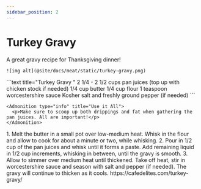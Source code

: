 ```yaml
---
sidebar_position: 2
---
```



# Turkey Gravy 

<Tabs>
  <TabItem value="photos" label="Photos" default>
    A great gravy recipe for Thanksgiving dinner!
    
    ![img alt](@site/docs/meat/static/turkey-gravy.png)
  </TabItem>

  <TabItem value="ingredients" label="Ingredients">
    ```text title="Turkey Gravy "
    2 1/4 - 2 1/2 cups pan juices (top up with chicken stock if needed)
    1/4 cup butter
    1/4 cup flour
    1 teaspoon worcestershire sauce
    Kosher salt and freshly ground pepper (if needed)
    ```

    <Admonition type="info" title="Use it All">
      <p>Make sure to scoop up both drippings and fat when gathering the pan juices. All are important!</p>
    </Admonition>
  </TabItem>

  <TabItem value="instructions" label="Instructions">
    1. Melt the butter in a small pot over low-medium heat. Whisk in the flour and allow to cook for about a minute or two, while whisking. 
    2. Pour in 1/2 cup of the pan juices and whisk until it forms a paste. Add remaining liquid in 1/2 cup increments, whisking in between, until the gravy is smooth. 
    3. Allow to simmer over medium heat until thickened. Take off heat, stir in worcestershire sauce and season with salt and pepper (if needed). The gravy will continue to thicken as it cools.
  </TabItem>

  <TabItem value="references" label="References">
    https://cafedelites.com/turkey-gravy/
  </TabItem>
</Tabs>
